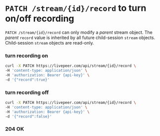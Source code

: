 
<DocsLayout>

# `PATCH /stream/{id}/record` to turn on/off recording

`PATCH /stream/{id}/record` can only modify a _parent_ stream object. The
_parent_ `record` value is inherited by all future child-session `stream`
objects. Child-session `stream` objects are read-only.

### turn recording on

```bash
curl -X PATCH https://livepeer.com/api/stream/{id}/record \
-H 'content-type: application/json' \
-H 'authorization: Bearer {api-key}' \
-d '{"record":true}'
```

### turn recording off

```bash
curl -X PATCH https://livepeer.com/api/stream/{id}/record \
-H 'content-type: application/json' \
-H 'authorization: Bearer {api-key}' \
-d '{"record":false}'
```

### 204 OK

</DocsLayout>
